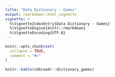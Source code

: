 ```yaml
---
title: "Data Dictionary - Games"
output: rmarkdown::html_vignette
vignette: >
  %\VignetteIndexEntry{Data Dictionary - Games}
  %\VignetteEngine{knitr::rmarkdown}
  %\VignetteEncoding{UTF-8}
---
```


```r
knitr::opts_chunk$set(
  collapse = TRUE,
  comment = "#>"
)
```

```r
knitr::kable(cbbreadr::dictionary_games)
```
